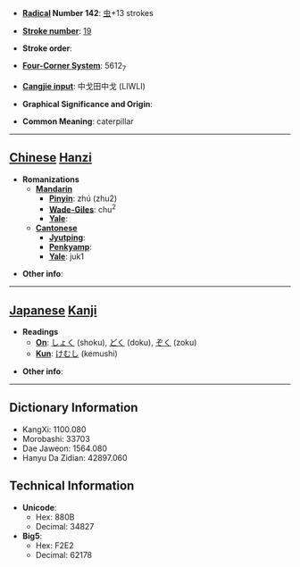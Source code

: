 * '''[[Wiktionary:Chinese radical index| Radical]] Number 142''': [[Wiktionary:Chinese radical index 虫|虫]]+13 strokes

* '''[[Wiktionary:Chinese total strokes index|Stroke number]]''': [[Wiktionary:Chinese total strokes index 19|19]]

* '''Stroke order''': 

* '''[[Wiktionary:Chinese four corner index|Four-Corner System]]''': 5612<sub>7</sub>

* '''[[Wiktionary:Chinese Cangjie index|Cangjie input]]''': 中戈田中戈 (LIWLI)

* '''Graphical Significance and Origin''': 

* '''Common Meaning''': caterpillar

----

== [[Chinese]] [[Hanzi]] ==

* '''Romanizations'''
** '''[[Mandarin]]'''
*** '''[[Pinyin]]''': zhú (zhu2)
*** '''[[Wade-Giles]]''': chu<sup>2</sup>
*** '''[[Yale]]''': 
** '''[[Cantonese]]'''
*** '''[[Jyutping]]''':
*** '''[[Penkyamp]]''': 
*** '''[[Yale]]''': juk1

* '''Other info''': 

----

== [[Japanese]] [[Kanji]] ==

* '''Readings'''
** '''[[On]]''': [[しょく]] (shoku), [[どく]] (doku), [[ぞく]] (zoku)
** '''[[Kun]]''': [[けむし]] (kemushi)

* '''Other info''':  

----

== Dictionary Information ==

* KangXi: 1100.080
* Morobashi: 33703
* Dae Jaweon: 1564.080
* Hanyu Da Zidian: 42897.060

== Technical Information ==

* '''Unicode''':
** Hex: 880B
** Decimal: 34827
* '''Big5''':
** Hex: F2E2
** Decimal: 62178